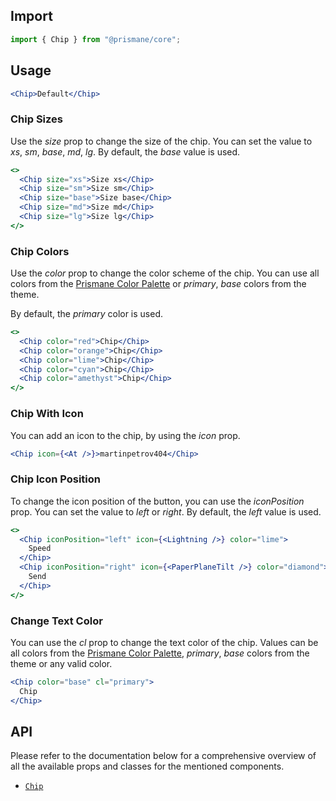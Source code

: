 ## Import

```js
import { Chip } from "@prismane/core";
```

## Usage

```jsx preview
<Chip>Default</Chip>
```

### Chip Sizes

Use the _size_ prop to change the size of the chip. You can set the value to _xs_, _sm_, _base_, _md_, _lg_. By default, the _base_ value is used.

```jsx preview
<>
  <Chip size="xs">Size xs</Chip>
  <Chip size="sm">Size sm</Chip>
  <Chip size="base">Size base</Chip>
  <Chip size="md">Size md</Chip>
  <Chip size="lg">Size lg</Chip>
</>
```

### Chip Colors

Use the _color_ prop to change the color scheme of the chip. You can use all colors from the [Prismane Color Palette](/docs/styling/color-palette) or _primary_, _base_ colors from the theme.

By default, the _primary_ color is used.

```jsx preview
<>
  <Chip color="red">Chip</Chip>
  <Chip color="orange">Chip</Chip>
  <Chip color="lime">Chip</Chip>
  <Chip color="cyan">Chip</Chip>
  <Chip color="amethyst">Chip</Chip>
</>
```

### Chip With Icon

You can add an icon to the chip, by using the _icon_ prop.

```jsx preview
<Chip icon={<At />}>martinpetrov404</Chip>
```

### Chip Icon Position

To change the icon position of the button, you can use the _iconPosition_ prop. You can set the value to _left_ or _right_. By default, the _left_ value is used.

```jsx preview
<>
  <Chip iconPosition="left" icon={<Lightning />} color="lime">
    Speed
  </Chip>
  <Chip iconPosition="right" icon={<PaperPlaneTilt />} color="diamond">
    Send
  </Chip>
</>
```

### Change Text Color

You can use the _cl_ prop to change the text color of the chip. Values can be all colors from the [Prismane Color Palette](/docs/styling/color-palette), _primary_, _base_ colors from the theme or any valid color.

```jsx preview
<Chip color="base" cl="primary">
  Chip
</Chip>
```

## API

Please refer to the documentation below for a comprehensive overview of all the available props and classes for the mentioned components.

- [`Chip`](/docs/components-api/chip-api)
